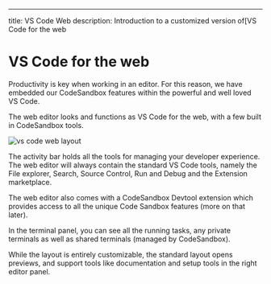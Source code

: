 ---

title: VS Code Web
description: Introduction to a customized version of[VS Code for the web


# VS Code for the web

Productivity is key when working in an editor. For this reason, we have embedded our CodeSandbox features within the powerful and well loved VS Code.

The web editor looks and functions as VS Code for the web, with a few built in CodeSandbox tools.

![vs code web layout](../../images/vscode-web-overview.png)

The activity bar holds all the tools for managing your developer experience. The web editor will always contain the standard VS Code tools, namely the File explorer, Search, Source Control, Run and Debug and the Extension marketplace.

The web editor also comes with a CodeSandbox Devtool extension which provides access to all the unique Code Sandbox features (more on that later).

In the terminal panel, you can see all the running tasks, any private terminals as well as shared terminals (managed by CodeSandbox).

While the layout is entirely customizable, the standard layout opens previews, and support tools like documentation and setup tools in the right editor panel.
